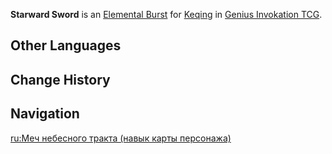 {{About|the Character Card Skill for [[Genius Invokation TCG]]|the Playable Character Talent|Starward Sword}}
{{Genius Invokation TCG Skill Infobox
|title      = Starward Sword
|image      = Starward Sword Character Card Skill.png
|type       = Elemental Burst
|character  = Keqing
|element    = Electro
|matching   = 4
|energy     = 3
|effect     = Deals 4 {{Color|Electro DMG}}, deals 3 '''Piercing DMG''' to all opposing characters on standby.
|order      = 3
}}
'''Starward Sword''' is an [[Character Card Elemental Burst|Elemental Burst]] for [[Keqing (Character Card)|Keqing]] in [[Genius Invokation TCG]].

==Other Languages==
{{Transclude|Starward Sword|Other Languages}}

==Change History==
{{Change History|3.3}}

==Navigation==
{{Genius Invokation TCG Skill Navbox|Keqing}}

[[ru:Меч небесного тракта (навык карты персонажа)]]